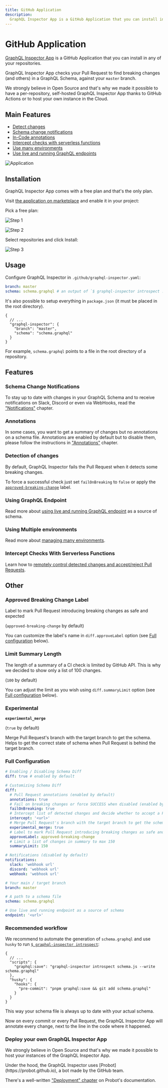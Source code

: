 ```yaml
---
title: GitHub Application
description:
  GraphQL Inspector App is a GitHub Application that you can install in any of your repositories.
---
```



# GitHub Application

[GraphQL Inspector App](https://github.com/apps/graphql-inspector) is a GitHub Application that you
can install in any of your repositories.

GraphQL Inspector App checks your Pull Request to find breaking changes (and others) in a GraphQL
Schema, against your `master` branch.

We strongly believe in Open Source and that's why we made it possible to have a per-repository,
self-hosted GraphQL Inspector App thanks to GitHub Actions or to host your own instance in the
Cloud.

## Main Features

- [Detect changes](#detection-of-changes)
- [Schema change notifications](#schema-change-notifications)
- [In-Code annotations](#annotations)
- [Intercept checks with serverless functions](../recipes/intercept)
- [Use many environments](../recipes/environments)
- [Use live and running GraphQL endpoints](../recipes/endpoints)

![Application](/assets/img/github/app-action.jpg)

## Installation

GraphQL Inspector App comes with a free plan and that's the only plan.

Visit [the application on marketplace](https://github.com/marketplace/graphql-inspector) and enable
it in your project:

Pick a free plan:

![Step 1](/assets/img/github/app-setup-plan.jpg)

![Step 2](/assets/img/github/app-install.jpg)

Select repositories and click Install:

![Step 3](/assets/img/github/app-repositories.jpg)

## Usage

Configure GraphQL Inspector in `.github/graphql-inspector.yaml`:

```yaml
branch: master
schema: schema.graphql # an output of `$ graphql-inspector introspect ...`
```

It's also possible to setup everything in `package.json` (it must be placed in the root directory).

```jsonc
{
  // ...
  "graphql-inspector": {
    "branch": "master",
    "schema": "schema.graphql"
  }
}
```

For example, `schema.graphql` points to a file in the root directory of a repository.

## Features

### Schema Change Notifications

To stay up to date with changes in your GraphQL Schema and to receive notifications on Slack,
Discord or even via WebHooks, read the ["Notifications"](../essentials/notifications) chapter.

### Annotations

In some cases, you want to get a summary of changes but no annotations on a schema file. Annotations
are enabled by default but to disable them, please follow the instructions in
["Annotations"](../recipes/annotations) chapter.

### Detection of changes

By default, GraphQL Inspector fails the Pull Request when it detects some breaking changes.

To force a successful check just set `failOnBreaking` to `false` or apply the
[`approved-breaking-change`](#approved-breaking-change-label) label.

### Using GraphQL Endpoint

Read more about [using live and running GraphQL endpoint](../recipes/endpoints) as a source of
schema.

### Using Multiple environments

Read more about [managing many environments](../recipes/environments).

### Intercept Checks With Serverless Functions

Learn how to
[remotely control detected changes and accept/reject Pull Requests](../recipes/intercept).

## Other

### Approved Breaking Change Label

Label to mark Pull Request introducing breaking changes as safe and expected

(`approved-breaking-change` by default)

You can customize the label's name in `diff.approveLabel` option (see
[Full configuration](#full-configuration) below).

### Limit Summary Length

The length of a summary of a CI check is limited by GitHub API. This is why we decided to show only
a list of 100 changes.

(`100` by default)

You can adjust the limit as you wish using `diff.summaryLimit` option (see
[Full configuration](#full-configuration) below).

### Experimental

**`experimental_merge`**

(`true` by default)

Merge Pull Request's branch with the target branch to get the schema. Helps to get the correct state
of schema when Pull Request is behind the target branch.

### Full Configuration

```yaml
# Enabling / Disabling Schema Diff
diff: true # enabled by default

# Customizing Schema Diff
diff:
  # Pull Request annotations (enabled by default)
  annotations: true
  # Fail on breaking changes or force SUCCESS when disabled (enabled by default)
  failOnBreaking: true
  # Intercept list of detected changes and decide whether to accept a Pull Request
  intercept: '<url>'
  # Merge Pull Request's branch with the target branch to get the schema (enabled by default)
  experimental_merge: true
  # Label to mark Pull Request introducing breaking changes as safe and expected ('approved-breaking-change' by default)
  approveLabel: approved-breaking-change
  # Limit a list of changes in summary to max 150
  summaryLimit: 150

# Notifications (disabled by default)
notifications:
  slack: 'webhook url'
  discord: 'webhook url'
  webhook: 'webhook url'

# Your main / target branch
branch: master

# A path to a schema file
schema: schema.graphql

# Use live and running endpoint as a source of schema
endpoint: '<url>'
```

### Recommended workflow

We recommend to automate the generation of `schema.graphql` and use `husky` to run
[`$ graphql-inspector introspect`](../essentials/introspect):

```jsonc
{
  // ...
  "scripts": {
    "graphql:save": "graphql-inspector introspect schema.js --write schema.graphql"
  },
  "husky": {
    "hooks": {
      "pre-commit": "pnpm graphql:save && git add schema.graphql"
    }
  }
}
```

This way your schema file is always up to date with your actual schema.

Now on every commit or every Pull Request, the GraphQL Inspector App will annotate every change,
next to the line in the code where it happened.

### Deploy your own GraphQL Inspector App

We strongly believe in Open Source and that's why we made it possible to host your instances of the
GraphQL Inspector App.

<Callout>
  Under the hood, the GraphQL Inspector uses [Probot](https://probot.github.io), a bot made by the
  GitHub team.
</Callout>

There's a well-written ["Deployment" chapter](https://probot.github.io/docs/deployment) on Probot's
documentation.
